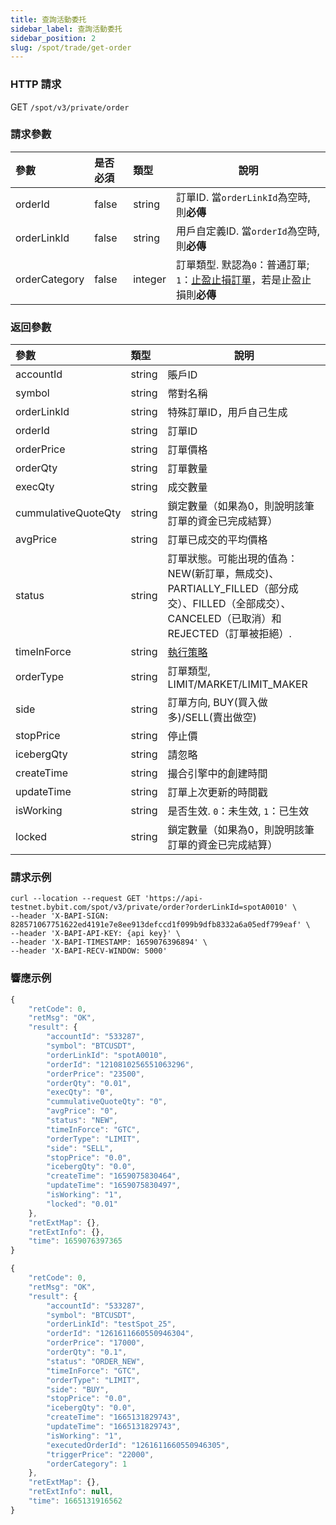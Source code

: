 ```yaml
---
title: 查詢活動委托
sidebar_label: 查詢活動委托
sidebar_position: 2
slug: /spot/trade/get-order
---
```


### HTTP 請求
GET <code>/spot/v3/private/order</code>

### 請求參數
| 參數 | 是否必須 | 類型 | 說明|
|:----- |:-------|:-----|------ |
| orderId              | false               | string          | 訂單ID. 當<code>orderLinkId</code>為空時, 則<b>必傳</b> |
| orderLinkId          | false               | string          | 用戶自定義ID. 當<code>orderId</code>為空時, 則<b>必傳</b>  |
| orderCategory        | false               | integer             | 訂單類型. 默認為<code>0</code>：普通訂單; <code>1</code>：<a href="https://www.bybit.com/zh-TW/help-center/bybitHC_Article?language=zh_TW&id=000001736">止盈止損訂單</a>，若是止盈止損則<b>必傳</b> |

### 返回參數
| 參數 | 類型 | 說明|
|:----- |:-----|----- |
| accountId            | string          | 賬戶ID |
| symbol               | string          | 幣對名稱 |
| orderLinkId          | string          | 特殊訂單ID，用戶自己生成 |
| orderId              | string          | 訂單ID |
| orderPrice           | string          | 訂單價格 |
| orderQty             | string          | 訂單數量 |
| execQty              | string          | 成交數量 |
| cummulativeQuoteQty  | string          | 鎖定數量（如果為0，則說明該筆訂單的資金已完成結算） |
| avgPrice             | string          | 訂單已成交的平均價格 |
| status               | string          | 訂單狀態。可能出現的值為：NEW(新訂單，無成交)、PARTIALLY_FILLED（部分成交）、FILLED（全部成交）、CANCELED（已取消）和REJECTED（訂單被拒絕）. |
| timeInForce          | string          | <a href="https://www.bybit.com/zh-TW/help-center/bybitHC_Article?language=zh_TW&id=000001044">執行策略</a> |
| orderType            | string          | 訂單類型, LIMIT/MARKET/LIMIT_MAKER |
| side                 | string          | 訂單方向, BUY(買入做多)/SELL(賣出做空) |
| stopPrice            | string          | 停止價 |
| icebergQty           | string          | 請忽略 |
| createTime           | string          | 撮合引擎中的創建時間 |
| updateTime           | string          | 訂單上次更新的時間戳 |
| isWorking            | string          | 是否生效. <code>0</code>：未生效, <code>1</code>：已生效 |
| locked               | string          | 鎖定數量（如果為0，則說明該筆訂單的資金已完成結算） |

### 請求示例

<Tabs>
<TabItem value="console" label="Console">

```http
curl --location --request GET 'https://api-testnet.bybit.com/spot/v3/private/order?orderLinkId=spotA0010' \
--header 'X-BAPI-SIGN: 828571067751622ed4191e7e8ee913defccd1f099b9dfb8332a6a05edf799eaf' \
--header 'X-BAPI-API-KEY: {api key}' \
--header 'X-BAPI-TIMESTAMP: 1659076396894' \
--header 'X-BAPI-RECV-WINDOW: 5000'
```

</TabItem>
</Tabs>

### 響應示例

<Tabs>
<TabItem value="normal" label="Normal order">

```javascript
{
    "retCode": 0,
    "retMsg": "OK",
    "result": {
        "accountId": "533287",
        "symbol": "BTCUSDT",
        "orderLinkId": "spotA0010",
        "orderId": "1210810256551063296",
        "orderPrice": "23500",
        "orderQty": "0.01",
        "execQty": "0",
        "cummulativeQuoteQty": "0",
        "avgPrice": "0",
        "status": "NEW",
        "timeInForce": "GTC",
        "orderType": "LIMIT",
        "side": "SELL",
        "stopPrice": "0.0",
        "icebergQty": "0.0",
        "createTime": "1659075830464",
        "updateTime": "1659075830497",
        "isWorking": "1",
        "locked": "0.01"
    },
    "retExtMap": {},
    "retExtInfo": {},
    "time": 1659076397365
}
```

</TabItem>

<TabItem value="stop" label="Stop order">

```javascript
{
    "retCode": 0,
    "retMsg": "OK",
    "result": {
        "accountId": "533287",
        "symbol": "BTCUSDT",
        "orderLinkId": "testSpot_25",
        "orderId": "1261611660550946304",
        "orderPrice": "17000",
        "orderQty": "0.1",
        "status": "ORDER_NEW",
        "timeInForce": "GTC",
        "orderType": "LIMIT",
        "side": "BUY",
        "stopPrice": "0.0",
        "icebergQty": "0.0",
        "createTime": "1665131829743",
        "updateTime": "1665131829743",
        "isWorking": "1",
        "executedOrderId": "1261611660550946305",
        "triggerPrice": "22000",
        "orderCategory": 1
    },
    "retExtMap": {},
    "retExtInfo": null,
    "time": 1665131916562
}
```

</TabItem>

</Tabs>
